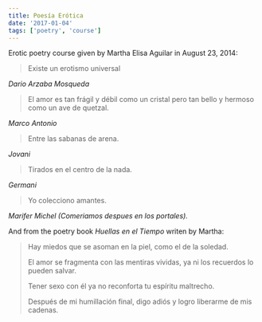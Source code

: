 ```yaml
---
title: Poesía Erótica
date: '2017-01-04'
tags: ['poetry', 'course']
---
```


Erotic poetry course given by Martha Elisa Aguilar in August 23, 2014:

> Existe un erotismo universal

*Dario Arzaba Mosqueda*

> El amor es tan frágil y débil como un cristal pero tan bello y hermoso como un ave de quetzal.

*Marco Antonio*

> Entre las sabanas de arena.

*Jovani*

> Tirados en el centro de la nada.

*Germani*

> Yo colecciono amantes.

*Marifer Michel (Comeriamos despues en los portales).*

And from the poetry book *Huellas en el Tiempo* writen by Martha:

> Hay miedos que se asoman en la piel, como el de la soledad.
>
> El amor se fragmenta con las mentiras vividas, ya ni los recuerdos lo pueden salvar.
>
> Tener sexo con él ya no reconforta tu espíritu maltrecho.
>
> Después de mi humillación final, digo adiós y logro liberarme de mis cadenas.


